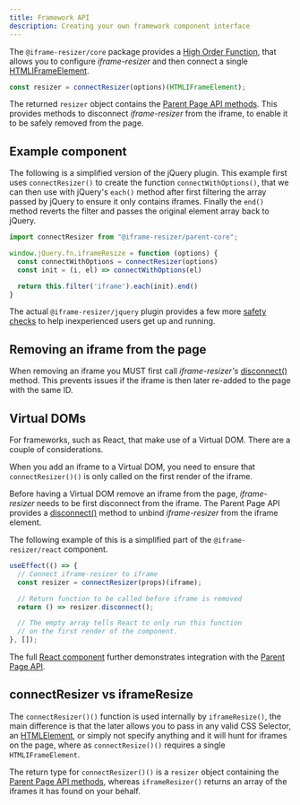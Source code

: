 ```yaml
---
title: Framework API
description: Creating your own framework component interface
---
```



The `@iframe-resizer/core` package provides a [High Order Function](https://eloquentjavascript.net/05_higher_order.html), that allows you to configure _iframe-resizer_ and then connect a single [HTMLIFrameElement](https://developer.mozilla.org/en-US/docs/Web/API/HTMLIFrameElement).

```js
const resizer = connectResizer(options)(HTMLIFrameElement);
```

The returned `resizer` object contains the [Parent Page API methods](/api/parent#methods). This provides methods to disconnect _iframe-resizer_ from the iframe, to enable it to be safely removed from the page.

## Example component

The following is a simplified version of the jQuery plugin. This example first uses `connectResizer()` to create the function `connectWithOptions()`, that we can then use with jQuery's `each()` method after first filtering the array passed by jQuery to ensure it only contains iframes. Finally the `end()` method reverts the filter and passes the original element array back to jQuery.

```js
import connectResizer from "@iframe-resizer/parent-core";

window.jQuery.fn.iframeResize = function (options) {
  const connectWithOptions = connectResizer(options)
  const init = (i, el) => connectWithOptions(el)

  return this.filter('iframe').each(init).end()
}
```

The actual `@iframe-resizer/jquery` plugin provides a few more [safety checks](https://github.com/davidjbradshaw/iframe-resizer/blob/master/packages/jquery/plugin.js) to help inexperienced users get up and running.

## Removing an iframe from the page

When removing an iframe you MUST first call _iframe-resizer's_ [disconnect()](/api/parent#disconnect) method. This prevents issues if the iframe is then later re-added to the page with the same ID.

## Virtual DOMs

For frameworks, such as React, that make use of a Virtual DOM. There are a couple of considerations.

When you add an iframe to a Virtual DOM, you need to ensure that `connectResizer()()` is only called on the first render of the iframe.

Before having a Virtual DOM remove an iframe from the page, _iframe-resizer_ needs to be first disconnect from the iframe. The Parent Page API provides a [disconnect()](/api/parent#disconnect) method to unbind _iframe-resizer_ from the iframe element.

The following example of this is a simplified part of the `@iframe-resizer/react` component.

```js
useEffect(() => {
  // Connect iframe-resizer to iframe
  const resizer = connectResizer(props)(iframe);

  // Return function to be called before iframe is removed
  return () => resizer.disconnect();

  // The empty array tells React to only run this function
  // on the first render of the component.
}, []);
```

The full [React component](https://github.com/davidjbradshaw/iframe-resizer/blob/master/packages/react/index.jsx) further demonstrates integration with the [Parent Page API](/api/parent).

## connectResizer vs iframeResize

The `connectResizer()()` function is used internally by `iframeResize()`, the main difference is that the later allows you to pass in any valid CSS Selector, an [HTMLElement](https://developer.mozilla.org/en-US/docs/Web/API/HTMLElement), or simply not specify anything and it will hunt for iframes on the page, where as `connectResize()()` requires a single `HTMLIFrameElement`.

The return type for `connectResizer()()` is a `resizer` object containing the [Parent Page API methods](/api/parent#methods), whereas `iframeResizer()` returns an array of the iframes it has found on your behalf.

<FeedbackComponent />
